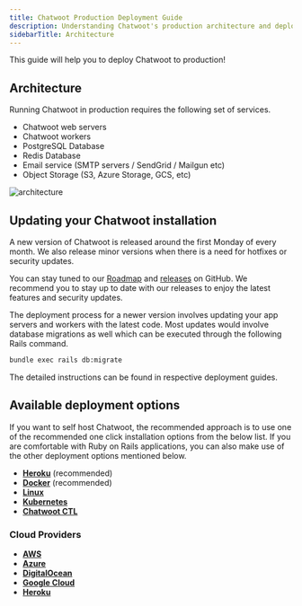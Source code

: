 ```yaml
---
title: Chatwoot Production Deployment Guide
description: Understanding Chatwoot's production architecture and deployment requirements
sidebarTitle: Architecture
---
```


This guide will help you to deploy Chatwoot to production!

## Architecture

Running Chatwoot in production requires the following set of services.

* Chatwoot web servers
* Chatwoot workers
* PostgreSQL Database
* Redis Database
* Email service (SMTP servers / SendGrid / Mailgun etc)
* Object Storage (S3, Azure Storage, GCS, etc)

![architecture](/self-hosted/images/architecture.png)

## Updating your Chatwoot installation

A new version of Chatwoot is released around the first Monday of every month. We also release minor versions when there is a need for hotfixes or security updates.

You can stay tuned to our [Roadmap](https://github.com/chatwoot/chatwoot/milestones) and [releases](https://github.com/chatwoot/chatwoot/releases) on GitHub. We recommend you to stay up to date with our releases to enjoy the latest features and security updates.

The deployment process for a newer version involves updating your app servers and workers with the latest code. Most updates would involve database migrations as well which can be executed through the following Rails command.

```bash
bundle exec rails db:migrate
```

The detailed instructions can be found in respective deployment guides.

## Available deployment options

If you want to self host Chatwoot, the recommended approach is to use one of the recommended one click installation options from the below list. If you are comfortable with Ruby on Rails applications, you can also make use of the other deployment options mentioned below.

* **[Heroku](/self-hosted/deployment/heroku)** (recommended)
* **[Docker](/self-hosted/deployment/docker)** (recommended)
* **[Linux](/self-hosted/deployment/linux-vm)**
* **[Kubernetes](/self-hosted/deployment/helm-chart)**
* **[Chatwoot CTL](/self-hosted/deployment/chatwoot-ctl)**

### Cloud Providers

* **[AWS](/self-hosted/deployment/aws)**
* **[Azure](/self-hosted/deployment/azure)**
* **[DigitalOcean](/self-hosted/deployment/digitalocean)**
* **[Google Cloud](/self-hosted/deployment/gcp)**
* **[Heroku](/self-hosted/deployment/heroku)**
